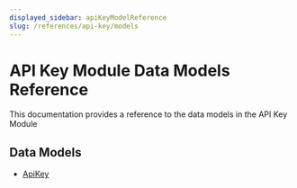 ```yaml
---
displayed_sidebar: apiKeyModelReference
slug: /references/api-key/models
---
```



# API Key Module Data Models Reference

This documentation provides a reference to the data models in the API Key Module

## Data Models

- [ApiKey](../../api_key_models/variables/api_key_models.ApiKey/page.mdx)
